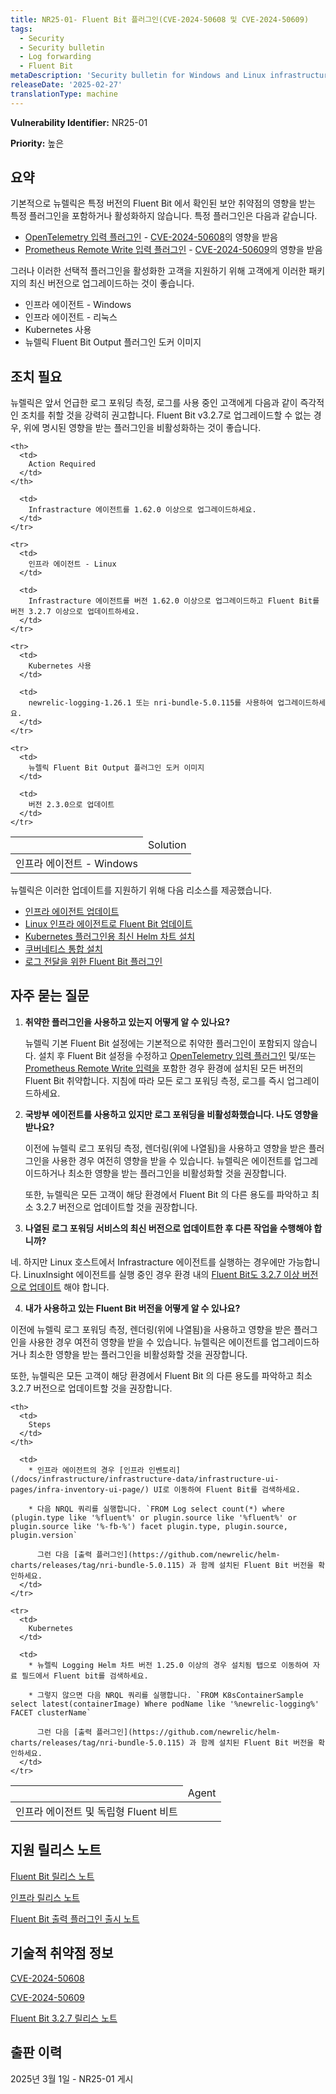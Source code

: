 ```yaml
---
title: NR25-01- Fluent Bit 플러그인(CVE-2024-50608 및 CVE-2024-50609)
tags:
  - Security
  - Security bulletin
  - Log forwarding
  - Fluent Bit
metaDescription: 'Security bulletin for Windows and Linux infrastructure agent and Fluent Bit, the Kubernetes plugin, and the Fluent Bit output plugin.'
releaseDate: '2025-02-27'
translationType: machine
---
```


<DNT>**Vulnerability Identifier:**</DNT> NR25-01

<DNT>**Priority:**</DNT> 높은

## 요약

기본적으로 뉴렐릭은 특정 버전의 Fluent Bit 에서 확인된 보안 취약점의 영향을 받는 특정 플러그인을 포함하거나 활성화하지 않습니다. 특정 플러그인은 다음과 같습니다.

* [OpenTelemetry 입력 플러그인](https://docs.fluentbit.io/manual/pipeline/inputs/opentelemetry) - [CVE-2024-50608](https://nvd.nist.gov/vuln/detail/CVE-2024-50608)의 영향을 받음
* [Prometheus Remote Write 입력 플러그인](https://docs.fluentbit.io/manual/pipeline/inputs/prometheus-remote-write) - [CVE-2024-50609](https://nvd.nist.gov/vuln/detail/CVE-2024-50609)의 영향을 받음

그러나 이러한 선택적 플러그인을 활성화한 고객을 지원하기 위해 고객에게 이러한 패키지의 최신 버전으로 업그레이드하는 것이 좋습니다.

* 인프라 에이전트 - Windows
* 인프라 에이전트 - 리눅스
* Kubernetes 사용
* 뉴렐릭 Fluent Bit Output 플러그인 도커 이미지

## 조치 필요

뉴렐릭은 앞서 언급한 로그 포워딩 측정, 로그를 사용 중인 고객에게 다음과 같이 즉각적인 조치를 취할 것을 강력히 권고합니다. Fluent Bit v3.2.7로 업그레이드할 수 없는 경우, 위에 명시된 영향을 받는 플러그인을 비활성화하는 것이 좋습니다.

<table>
  <thead>
    <th>
      <td>
        Solution
      </td>
    </th>

    <th>
      <td>
        Action Required
      </td>
    </th>
  </thead>

  <tbody>
    <tr>
      <td>
        인프라 에이전트 - Windows
      </td>

      <td>
        Infrastracture 에이전트를 1.62.0 이상으로 업그레이드하세요.
      </td>
    </tr>

    <tr>
      <td>
        인프라 에이전트 - Linux
      </td>

      <td>
        Infrastracture 에이전트를 버전 1.62.0 이상으로 업그레이드하고 Fluent Bit를 버전 3.2.7 이상으로 업데이트하세요.
      </td>
    </tr>

    <tr>
      <td>
        Kubernetes 사용
      </td>

      <td>
        newrelic-logging-1.26.1 또는 nri-bundle-5.0.115를 사용하여 업그레이드하세요.
      </td>
    </tr>

    <tr>
      <td>
        뉴렐릭 Fluent Bit Output 플러그인 도커 이미지
      </td>

      <td>
        버전 2.3.0으로 업데이트
      </td>
    </tr>
  </tbody>
</table>

뉴렐릭은 이러한 업데이트를 지원하기 위해 다음 리소스를 제공했습니다.

* [인프라 에이전트 업데이트](/docs/infrastructure/install-infrastructure-agent/update-or-uninstall/update-infrastructure-agent/)
* [Linux 인프라 에이전트로 Fluent Bit 업데이트](/docs/logs/forward-logs/forward-your-logs-using-infrastructure-agent/#install-fb-version)
* [Kubernetes 플러그인용 최신 Helm 차트 설치](https://github.com/newrelic/helm-charts/tree/master?tab=readme-ov-file#Installthecharts)
* [쿠버네티스 통합 설치](/docs/kubernetes-pixie/kubernetes-integration/installation/kubernetes-integration-install-configure/)
* [로그 전달을 위한 Fluent Bit 플러그인](/docs/logs/forward-logs/fluent-bit-plugin-log-forwarding/)

## 자주 묻는 질문

1. **취약한 플러그인을 사용하고 있는지 어떻게 알 수 있나요?**

   뉴렐릭 기본 Fluent Bit 설정에는 기본적으로 취약한 플러그인이 포함되지 않습니다. 설치 후 Fluent Bit 설정을 수정하고 [OpenTelemetry 입력 플러그인](https://docs.fluentbit.io/manual/pipeline/inputs/opentelemetry) 및/또는 [Prometheus Remote Write 입력을](https://docs.fluentbit.io/manual/pipeline/inputs/prometheus-remote-write) 포함한 경우 환경에 설치된 모든 버전의 Fluent Bit 취약합니다. 지침에 따라 모든 로그 포워딩 측정, 로그를 즉시 업그레이드하세요.

2. **국방부 에이전트를 사용하고 있지만 로그 포워딩을 비활성화했습니다. 나도 영향을 받나요?**

   이전에 뉴렐릭 로그 포워딩 측정, 렌더링(위에 나열됨)을 사용하고 영향을 받은 플러그인을 사용한 경우 여전히 영향을 받을 수 있습니다. 뉴렐릭은 에이전트를 업그레이드하거나 최소한 영향을 받는 플러그인을 비활성화할 것을 권장합니다.

   또한, 뉴렐릭은 모든 고객이 해당 환경에서 Fluent Bit 의 다른 용도를 파악하고 최소 3.2.7 버전으로 업데이트할 것을 권장합니다.

3. **나열된 로그 포워딩 서비스의 최신 버전으로 업데이트한 후 다른 작업을 수행해야 합니까?**

네. 하지만 Linux 호스트에서 Infrastracture 에이전트를 실행하는 경우에만 가능합니다. LinuxInsight 에이전트를 실행 중인 경우 환경 내의 [Fluent Bit도 3.2.7 이상 버전으로 업데이트](/docs/logs/forward-logs/forward-your-logs-using-infrastructure-agent/#install-fb-version) 해야 합니다.

4. **내가 사용하고 있는 Fluent Bit 버전을 어떻게 알 수 있나요?**

이전에 뉴렐릭 로그 포워딩 측정, 렌더링(위에 나열됨)을 사용하고 영향을 받은 플러그인을 사용한 경우 여전히 영향을 받을 수 있습니다. 뉴렐릭은 에이전트를 업그레이드하거나 최소한 영향을 받는 플러그인을 비활성화할 것을 권장합니다.

또한, 뉴렐릭은 모든 고객이 해당 환경에서 Fluent Bit 의 다른 용도를 파악하고 최소 3.2.7 버전으로 업데이트할 것을 권장합니다.

<table>
  <thead>
    <th>
      <td>
        Agent
      </td>
    </th>

    <th>
      <td>
        Steps
      </td>
    </th>
  </thead>

  <tbody>
    <tr>
      <td>
        인프라 에이전트 및 독립형 Fluent 비트
      </td>

      <td>
        * 인프라 에이전트의 경우 [인프라 인벤토리](/docs/infrastructure/infrastructure-data/infrastructure-ui-pages/infra-inventory-ui-page/) UI로 이동하여 Fluent Bit를 검색하세요.

        * 다음 NRQL 쿼리를 실행합니다. `FROM Log select count(*) where (plugin.type like '%fluent%' or plugin.source like '%fluent%' or plugin.source like '%-fb-%') facet plugin.type, plugin.source, plugin.version`

          그런 다음 [출력 플러그인](https://github.com/newrelic/helm-charts/releases/tag/nri-bundle-5.0.115) 과 함께 설치된 Fluent Bit 버전을 확인하세요.
      </td>
    </tr>

    <tr>
      <td>
        Kubernetes
      </td>

      <td>
        * 뉴렐릭 Logging Helm 차트 버전 1.25.0 이상의 경우 설치됨 탭으로 이동하여 자료 필드에서 Fluent bit를 검색하세요.

        * 그렇지 않으면 다음 NRQL 쿼리를 실행합니다. `FROM K8sContainerSample select latest(containerImage) Where podName like '%newrelic-logging%' FACET clusterName`

          그런 다음 [출력 플러그인](https://github.com/newrelic/helm-charts/releases/tag/nri-bundle-5.0.115) 과 함께 설치된 Fluent Bit 버전을 확인하세요.
      </td>
    </tr>
  </tbody>
</table>

## 지원 릴리스 노트

[Fluent Bit 릴리스 노트](/docs/release-notes/fluentbit-release-notes/)

[인프라 릴리스 노트](/docs/release-notes/infrastructure-release-notes/infrastructure-agent-release-notes/)

[Fluent Bit 출력 플러그인 출시 노트](https://github.com/newrelic/newrelic-fluent-bit-output/releases)

## 기술적 취약점 정보

[CVE-2024-50608](https://nvd.nist.gov/vuln/detail/CVE-2024-50608)

[CVE-2024-50609](https://nvd.nist.gov/vuln/detail/CVE-2024-50609)

[Fluent Bit 3.2.7 릴리스 노트](https://fluentbit.io/announcements/v3.2.7/)

## 출판 이력

2025년 3월 1일 - NR25-01 게시